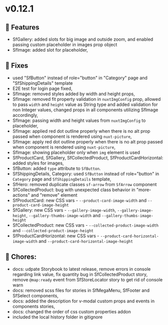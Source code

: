 
<Meta title="Releases/v0.12.x - Latest/v0.12.1/Change log" />

# v0.12.1

## 🚀 Features

- SfGallery: added slots for big image and outside zoom, and enabled passing custom placeholder in images prop object
- SfImage: added slot for placeholder,

## 🐛 Fixes

- used "SfButton" instead of role="button" in "Category" page and "SfShippingDetails" template
- E2E test for login page fixed,
- SfImage: removed styles added by width and height props,
- SfImage: removed fit property validation in `nuxtImgConfig` prop, allowed to pass `width` and `height` value as String type and added validation for non Integer values, changed props in all components utilizing SfImage accordingly,
- SfImage: passing width and height values from `nuxtImgConfig` to placeholder,
- SfImage: applied red dot outline properly when there is no alt prop passed when component is rendered using `nuxt-picture`,
- SfImage: apply red dot outline properly when there is no alt prop passed when component is rendered using `nuxt-picture`,
- SfImage: showing placeholder only when `img` element is used
- SfProductCard, SfGallery, SfCollectedProduct, SfProductCardHorizontal: added styles for images, 
- SfButton: added `type` attribute to `SfButton`. 
- SfShippingDetails, Category: used `SfButton` instead of role="button" in `Category` page and `SfShippingDetails` template, 
- SfHero: removed duplicate classes `sf-arrow` from `SfArrow` component
- SfCollectedProduct: bug with unexpected class behavior in "more-actions" and "remove" element
- SfProductCard: new CSS vars - `--product-card-image-width` and `--product-card-image-height`
- SfGallery: new CSS vars - `--gallery-image-width`, `--gallery-image-height`, `--gallery-thumbs-image-width` and `--gallery-thumbs-image-height`
- SfCollectedProduct: new CSS vars - `--collected-product-image-width` and `--collected-product-image-height`
- SfProductCardHorizontal: new CSS vars - `--product-card-horizontal-image-width` and `--product-card-horizontal-image-height`

## 🧹 Chores:

- docs: udpate Storybook to latest release, remove errors in console regarding link value, fix quantity bug in SfCollectedProduct story, remove `@map:ready` event from SfStoreLocator story to get rid of console warn  
- docs: removed scss files for stories in SfMegaMenu, SfFooter and SfSelect components,
- docs: added the description for v-modal custom props and events in components stories,
- docs: changed the order of css custom properties addon
- included the local history folder in gitignore
